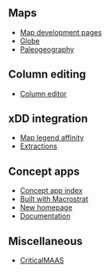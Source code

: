 
<PageHeader title="Development" showLogo></PageHeader>

## Maps

- [Map development pages](/dev/map)
- [Globe](/dev/globe)
- [Paleogeography](/dev/paleo)


## Column editing

- [Column editor](/dev/column-editor)

## xDD integration

- [Map legend affinity](/dev/map/legend-affinity)
- [Extractions](/integrations/xdd/extractions)

## Concept apps

- [Concept app index](/dev/concepts)
- [Built with Macrostrat](/dev/test-site/about)
- [New homepage](/dev/test-site/main-page)
- [Documentation](/dev/docs)

## Miscellaneous

- [CriticalMAAS](/integrations/criticalmaas)
